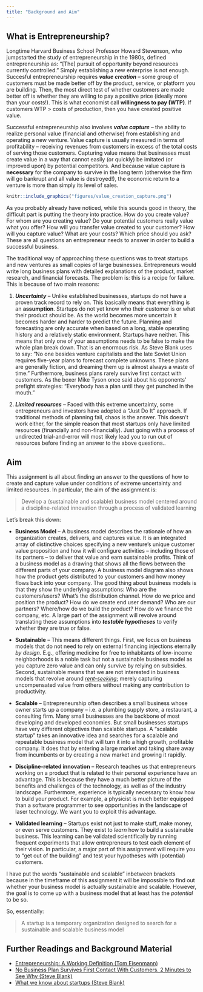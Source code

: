 ```yaml
---
title: "Background and Aim"
---
```


## What is Entrepreneurship? 
Longtime Harvard Business School Professor Howard Stevenson, who jumpstarted the study of entrepreneurship in the 1980s, defined entrepreneurship as: "[The] pursuit of opportunity beyond resources currently controlled." Simply establishing a new enterprise is not enough. Succesful entrepreneurship requires ***value creation*** -- some group of customers must be made better off by the product, service, or platform you are building. Then, the most direct test of whether customers are made better off is whether they are willing to pay a positive price (ideally more than your costs!). This is what economist call **willingness to pay (WTP)**. If customers WTP > costs of production, then you have created positive value. 

Successful entrepreneurship also involves ***value capture*** -- the ability to realize personal value (financial and otherwise) from establishing and operating a new venture. Value capture is usually measured in terms of profitability -- receiving revenues from customers in excess of the total costs of serving those customers. Capturing value means that businesses must create value in a way that cannot easily (or quickly) be imitated (or improved upon) by potential competitors. And because value capture is **necessary** for the company to survive in the long term (otherwise the firm will go bankrupt and all value is destroyed!), the economic return to a venture is more than simply its level of sales. 

```r
knitr::include_graphics("figures/value_creation_capture.png")
```

As you probably already have noticed, while this sounds good in theory, the difficult part is putting the theory into practice. How do you create value? For whom are you creating value? Do your potential customers really value what you offer? How will you transfer value created to your customer? How will you capture value? What are your costs? Which price should you ask? These are all questions an entrepreneur needs to answer in order to build a successful business. 

The traditional way of approaching these questions was to treat startups and new ventures as small copies of large businesses. Entrepreneurs would write long business plans with detailed explanations of the product, market research, and financial forecasts. The problem is: this is a recipe for failure. This is because of two main reasons: 

1. ***Uncertainty*** -- Unlike established businesses, startups do not have a proven track record to rely on. This basically means that everything is an **assumption**. Startups do not yet know who their customer is or what their product should be. As the world becomes more uncertain it becomes harder and harder to predict the future. Planning and forecasting are only accurate when based on a long, stable operating history and a relatively static environment. Startups have neither. This means that only one of your assumptions needs to be false to make the whole plan break down. That is an enormous risk. As Steve Blank uses to say: "No one besides venture capitalists and the late Soviet Union requires five-year plans to forecast complete unknowns. These plans are generally fiction, and dreaming them up is almost always a waste of time." Furthermore, business plans rarely survive first contact with customers. As the boxer Mike Tyson once said about his opponents’ prefight strategies: “Everybody has a plan until they get punched in the mouth.”

1. ***Limited resources*** -- Faced with this extreme uncertainty, some entrepreneurs and investors have adopted a "Just Do It" approach. If traditional methods of planning fail, chaos is the answer. This doesn't work either, for the simple reason that most startups only have limited resources (financially and non-financially). Just going with a process of undirected trial-and-error will most likely lead you to run out of resources before finding an answer to the above questions.. 

## Aim 
This assignment is all about finding an answer to the questions of how to create and capture value under conditions of extreme uncertainty and limited resources. In particular, the aim of the assignment is: 

> Develop a (sustainable and scalable) business model centered around a discipline-related innovation through a process of validated learning

Let's break this down:

* **Business Model** -- A business model describes the rationale of how an organization creates, delivers, and captures value. It is an integrated array of distinctive choices specifying a new venture’s unique customer value proposition and how it will configure activities – including those of its partners – to deliver that value and earn sustainable profits. Think of a business model as a drawing that shows all the flows between the different parts of your company.  A business model diagram also shows how the product gets distributed to your customers and how money flows back into your company. The good thing about business models is that they show the underlying assumptions: Who are the customers/users? What’s the distribution channel. How do we price and position the product? How do we create end user demand? Who are our partners? Where/how do we build the product? How do we finance the company, etc. A large part of the assignment will revolve around translating these assumptions into ***testable hypotheses*** to verify whether they are true or false. 

* **Sustainable** -- This means different things. First, we focus on business models that do not need to rely on external financing injections eternally *by design*. E.g., offering medicine for free to inhabitants of low-income neighborhoods is a noble task but not a sustainable business model as you capture zero value and can only survive by relying on subsidies. Second, sustainable means that we are not interested in business models that revolve around [*rent-seeking*](https://en.wikipedia.org/wiki/Rent-seeking); merely capturing uncompensated value from others without making any contribution to productivity.

* **Scalable** --  Entrepreneurship often describes a small business whose owner starts up a company -- i.e. a plumbing supply store, a restaurant, a consulting firm. Many small businesses are the backbone of most developing and developed economies. But small businesses startups have very different objectives than scalable startups. A “scalable startup” takes an innovative idea and searches for a scalable and repeatable business model that will turn it into a high growth, profitable company. It does that by entering a large market and taking share away from incumbents or by creating a new market and growing it rapidly. 

* **Discipline-related innovation** -- Research teaches us that entrepreneurs working on a product that is related to their personal experience have an advantage. This is because they have a much better picture of the benefits and challenges of the technology, as well as of the industry landscape. Furthermore, experience is typically necessary to know how to build your product. For example, a physicist is much better equipped than a software programmer to see opportunities in the landscape of laser technology. We want you to exploit this advantage.

* **Validated learning** -- Startups exist not just to make stuff, make money, or even serve customers. They exist to *learn* how to build a sustainable business. This learning can be validated scientifically by running frequent experiments that allow entrepreneurs to test each element of their vision. In particular, a major part of this assignment will require you to "get out of the building" and test your hypotheses with (potential) customers. 

I have put the words "sustainable and scalable" inbetween brackets because in the timeframe of this assignment it will be impossible to find out whether your business model is actually sustainable and scalable. However, the goal is to come up with a business model that at least has the *potential* to be so.


So, essentially:

> A startup is a temporary organization designed to search for a sustainable and scalable business model

## Further Readings and Background Material
* [Entrepreneurship: A Working Definition (Tom Eisenmann)](https://hbr.org/2013/01/what-is-entrepreneurship)
* [No Business Plan Survives First Contact With Customers. 2 Minutes to See Why (Steve Blank)](https://www.youtube.com/watch?v=_eUoae9lHpY&list=PLda67x2O472eZ2kicfuZrliRc7QPd_kJB&index=40)
* [What we know about startups (Steve Blank)](https://www.youtube.com/watch?v=GAzYdTUjDgQ&list=PLda67x2O472eZ2kicfuZrliRc7QPd_kJB&index=44)
